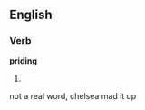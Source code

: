 ==English==

===Verb===
'''priding'''

# {{third-person singular of|[[pride]]}}

not a real word, chelsea mad it up